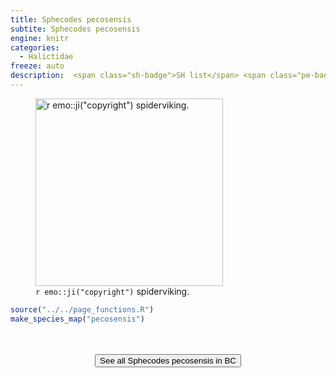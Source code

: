 ```yaml
---
title: Sphecodes pecosensis
subtite: Sphecodes pecosensis
engine: knitr
categories:
  - Halictidae
freeze: auto
description:  <span class="sh-badge">SH list</span> <span class="pe-badge">PM Evidence</span>
---
```

![`r emo::ji("copyright")` spiderviking.](https://inaturalist-open-data.s3.amazonaws.com/photos/292240800/large.jpg){height=300}





```r
source("../../page_functions.R")
make_species_map("pecosensis")
```
<br><br>
<center>


<a href="https://inaturalist.ca/observations?place_id=any&subview=map&taxon_id=453354"><button type="button" class="btn btn-secondary">See all Sphecodes pecosensis in BC <i class="fa-solid fa-arrow-up-right-from-square"></i> </button></a>
</center>
